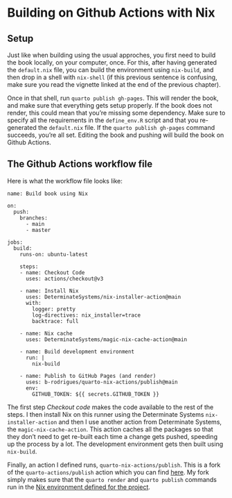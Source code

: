 # Building on Github Actions with Nix

## Setup

Just like when building using the usual approches, you first need to build the
book locally, on your computer, once. For this, after having generated the
`default.nix` file, you can build the environment using `nix-build`, and then
drop in a shell with `nix-shell` (if this previous sentence is confusing, make
sure you read the vignette linked at the end of the previous chapter).

Once in that shell, run `quarto publish gh-pages`. This will render the book,
and make sure that everything gets setup properly. If the book does not render,
this could mean that you're missing some dependency. Make sure to specify all
the requirements in the `define_env.R` script and that you re-generated the
`default.nix` file. If the `quarto publish gh-pages` command succeeds, you're
all set. Editing the book and pushing will build the book on Github Actions.

## The Github Actions workflow file

Here is what the workflow file looks like:

```
name: Build book using Nix

on:
  push:
    branches:
      - main
      - master

jobs:
  build:
    runs-on: ubuntu-latest

    steps:
    - name: Checkout Code
      uses: actions/checkout@v3

    - name: Install Nix
      uses: DeterminateSystems/nix-installer-action@main
      with:
        logger: pretty
        log-directives: nix_installer=trace
        backtrace: full

    - name: Nix cache
      uses: DeterminateSystems/magic-nix-cache-action@main

    - name: Build development environment
      run: |
        nix-build

    - name: Publish to GitHub Pages (and render)
      uses: b-rodrigues/quarto-nix-actions/publish@main
      env:
        GITHUB_TOKEN: ${{ secrets.GITHUB_TOKEN }} 

```

The first step *Checkout code* makes the code available to the rest of the
steps. I then install Nix on this runner using the Determinate Systems
`nix-installer-action` and then I use another action from Determinate Systems, the
`magic-nix-cache-action`. This action caches all the packages so that they don't
need to get re-built each time a change gets pushed, speeding up the
process by a lot. The development environment gets then built using `nix-build`.

Finally, an action I defined runs, `quarto-nix-actions/publish`. This is a fork
of the `quarto-actions/publish` action which you can find
[here](https://github.com/quarto-dev/quarto-actions/blob/main/publish/action.yml).
My fork simply makes sure that the `quarto render` and `quarto publish` commands
run in the [Nix environment defined for the
project](https://github.com/b-rodrigues/quarto-nix-actions/blob/f48f5a7813eb4978a2f557ff45bcc854526fb80b/publish/action.yml#L58).
